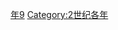 {{Catnav|頁面分類|历史|歷史時代|年|2世纪各年}}

{{catmore}}
{{Commons category|199}}

[[Category:190年代|年9]]
[[Category:2世纪各年|Category:2世纪各年]]